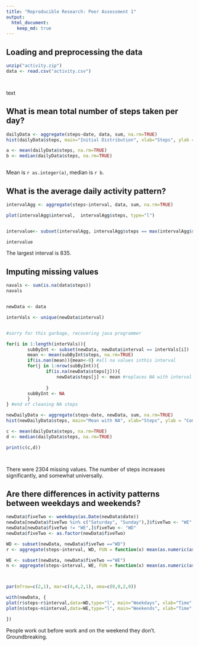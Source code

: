 ```yaml
---
title: "Reproducible Research: Peer Assessment 1"
output: 
  html_document:
    keep_md: true
---
```



## Loading and preprocessing the data
```r
unzip("activity.zip")
data <- read.csv("activity.csv")




```

text




## What is mean total number of steps taken per day?
```r
dailyData <- aggregate(steps~date, data, sum, na.rm=TRUE)
hist(dailyData$steps, main="Initial Distribution", xlab="Steps", ylab = "Commonality", col="orange")

a <- mean(dailyData$steps, na.rm=TRUE)
b <- median(dailyData$steps, na.rm=TRUE)



```

Mean is `r as.integer(a)`, median is `r b`.





## What is the average daily activity pattern?

```r

intervalAgg <- aggregate(steps~interval, data, sum, na.rm=TRUE)

plot(intervalAgg$interval,  intervalAgg$steps, type="l")


intervalue<- subset(intervalAgg, intervalAgg$steps == max(intervalAgg$steps, na.rm=TRUE))$interval

intervalue


```

The largest interval is 835.




## Imputing missing values

```r
navals <- sum(is.na(data$steps))
navals


newData <- data

interVals <- unique(newData$interval)


#sorry for this garbage, recovering java programmer

for(i in 1:length(interVals)){
        subByInt <- subset(newData, newData$interval == interVals[i])
        mean <- mean(subByInt$steps, na.rm=TRUE)
        if(is.nan(mean)){mean<-0} #all na values inthis interval
        for(j in 1:nrow(subByInt)){
               if(is.na(newData$steps[j])){
                   newData$steps[j] <- mean #replaces NA with interval mean
                
               } 
        subByInt <- NA        
        }
} #end of cleaning NA steps

newDailyData <- aggregate(steps~date, newData, sum, na.rm=TRUE)
hist(newDailyData$steps, main="Mean with NA", xlab="Steps", ylab = "Commonality", col="blue")

c <- mean(dailyData$steps, na.rm=TRUE)
d <- median(dailyData$steps, na.rm=TRUE)

print(c(c,d))




```
There were 2304 missing values.
The number of steps increases  significantly, and somewhat universally.



## Are there differences in activity patterns between weekdays and weekends?
```r

newData$fiveTwo <- weekdays(as.Date(newData$date))
newData[newData$fiveTwo %in% c("Saturday", "Sunday"),]$fiveTwo <- "WE"
newData[newData$fiveTwo != "WE",]$fiveTwo <- "WD"
newData$fiveTwo <- as.factor(newData$fiveTwo)

WD <- subset(newData, newData$fiveTwo =="WD")
r <- aggregate(steps~interval, WD, FUN = function(x) mean(as.numeric(as.character(x))))

WE <- subset(newData, newData$fiveTwo =="WE")
n <- aggregate(steps~interval, WE, FUN = function(x) mean(as.numeric(as.character(x))))



par(mfrow=c(2,1), mar=c(4,4,2,1), oma=c(0,0,2,0))

with(newData, {
plot(r$steps~r$interval,data=WD,type="l", main="Weekdays", xlab="Time", col="green")
plot(n$steps~n$interval,data=WE,type="l", main="Weekends", xlab="Time", col="purple")

})


```

People work out before work and on the weekend they don't. Groundbreaking.